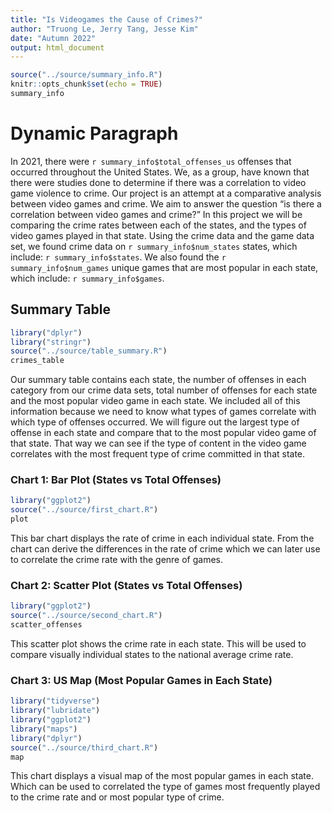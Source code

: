 ```yaml
---
title: "Is Videogames the Cause of Crimes?"
author: "Truong Le, Jerry Tang, Jesse Kim"
date: "Autumn 2022"
output: html_document
---
```


```r
source("../source/summary_info.R")
knitr::opts_chunk$set(echo = TRUE)
summary_info
```

# Dynamic Paragraph

In 2021, there were `r summary_info$total_offenses_us` offenses that occurred throughout the United States. We, as a group, have known that there were studies done to determine if there was a correlation to video game violence to crime. Our project is an attempt at a comparative analysis between video games and crime. We aim to answer the question "is there a correlation between video games and crime?" In this project we will be comparing the crime rates between each of the states, and the types of video games played in that state. Using the crime data and the game data set, we found crime data on `r summary_info$num_states` states, which include: `r summary_info$states`. We also found the `r summary_info$num_games` unique games that are most popular in each state, which include: `r summary_info$games`. 

## Summary Table
```r
library("dplyr")
library("stringr")
source("../source/table_summary.R")
crimes_table
```

Our summary table contains each state, the number of offenses in each category from our crime data sets, total number of offenses for each state and the most popular video game in each state. We included all of this information because we need to know what types of games correlate with which type of offenses occurred. We will figure out the largest type of offense in each state and compare that to the most popular video game of that state. That way we can see if the type of content in the video game correlates with the most frequent type of crime committed in that state. 

### Chart 1: Bar Plot (States vs Total Offenses)
```r
library("ggplot2")
source("../source/first_chart.R")
plot
```

This bar chart displays the rate of crime in each individual state. From the chart
can derive the differences in the rate of crime which we can later use to correlate
the crime rate with the genre of games. 

### Chart 2: Scatter Plot (States vs Total Offenses)
```r
library("ggplot2")
source("../source/second_chart.R")
scatter_offenses
```

This scatter plot shows the crime rate in each state. This will be used to compare visually
individual states to the national average crime rate.

### Chart 3: US Map (Most Popular Games in Each State)
```r
library("tidyverse")
library("lubridate")
library("ggplot2")
library("maps")
library("dplyr")
source("../source/third_chart.R")
map
```

This chart displays a visual map of the most popular games in each state. Which can be used to correlated the type of games most frequently played to the crime rate and or most popular type of crime.